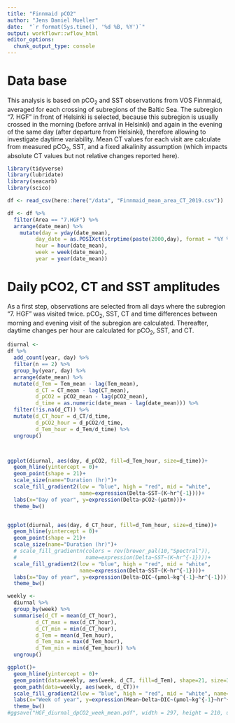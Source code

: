 ```yaml
---
title: "Finnmaid pCO2"
author: "Jens Daniel Mueller"
date:  "`r format(Sys.time(), '%d %B, %Y')`"
output: workflowr::wflow_html
editor_options:
  chunk_output_type: console
---
```


# Data base

This analysis is based on pCO~2~ and SST observations from VOS Finnmaid, averaged for each crossing of subregions of the Baltic Sea.
The subregion "7. HGF" in front of Helsinki is selected, because this subregion is usually crossed in the morning (before arrival in Helsinki) and again in the evening of the same day (after departure from Helsinki), therefore allowing to investigate daytime variability. Mean CT values for each visit are calculate from measured pCO~2~, SST, and a fixed alkalinity assumption (which impacts absolute CT values but not relative changes reported here).

```r

library(tidyverse)
library(lubridate)
library(seacarb)
library(scico)

df <- read_csv(here::here("/data", "Finnmaid_mean_area_CT_2019.csv"))

df <- df %>% 
  filter(Area == "7.HGF") %>% 
  arrange(date_mean) %>% 
    mutate(day = yday(date_mean),
         day_date = as.POSIXct(strptime(paste(2000,day), format = "%Y %j",tz="GMT")),
         hour = hour(date_mean),
         week = week(date_mean),
         year = year(date_mean))

```

# Daily pCO2, CT and SST amplitudes

As a first step, observations are selected from all days where the subregion "7. HGF" was visited twice. pCO~2~, SST, CT and time differences between morning and evening visit of the subregion are calculated. Thereafter, daytime changes per hour are calculated for pCO~2~, SST, and CT.

```r

diurnal <-
df %>%
  add_count(year, day) %>% 
  filter(n == 2) %>% 
  group_by(year, day) %>%
  arrange(date_mean) %>%
  mutate(d_Tem = Tem_mean - lag(Tem_mean),
         d_CT = CT_mean - lag(CT_mean),
         d_pCO2 = pCO2_mean - lag(pCO2_mean),
         d_time = as.numeric(date_mean - lag(date_mean))) %>% 
  filter(!is.na(d_CT)) %>% 
  mutate(d_CT_hour = d_CT/d_time,
         d_pCO2_hour = d_pCO2/d_time,
         d_Tem_hour = d_Tem/d_time) %>% 
  ungroup()



ggplot(diurnal, aes(day, d_pCO2, fill=d_Tem_hour, size=d_time))+
  geom_hline(yintercept = 0)+
  geom_point(shape = 21)+
  scale_size(name="Duration (hr)")+
  scale_fill_gradient2(low = "blue", high = "red", mid = "white",
                       name=expression(Delta~SST~(K~hr^{-1})))+
  labs(x="Day of year", y=expression(Delta~pCO2~(µatm)))+
  theme_bw()


ggplot(diurnal, aes(day, d_CT_hour, fill=d_Tem_hour, size=d_time))+
  geom_hline(yintercept = 0)+
  geom_point(shape = 21)+
  scale_size(name="Duration (hr)")+
  # scale_fill_gradientn(colors = rev(brewer_pal(10,"Spectral")),
  #                      name=expression(Delta~SST~(K~hr^{-1})))+
  scale_fill_gradient2(low = "blue", high = "red", mid = "white",
                       name=expression(Delta~SST~(K~hr^{-1})))+
  labs(x="Day of year", y=expression(Delta~DIC~(µmol~kg^{-1}~hr^{-1})))+
  theme_bw()


```

```r



weekly <-
  diurnal %>% 
  group_by(week) %>% 
  summarise(d_CT = mean(d_CT_hour),
         d_CT_max = max(d_CT_hour),
         d_CT_min = min(d_CT_hour),
         d_Tem = mean(d_Tem_hour),
         d_Tem_max = max(d_Tem_hour),
         d_Tem_min = min(d_Tem_hour)) %>% 
  ungroup()

ggplot()+
  geom_hline(yintercept = 0)+
  geom_point(data=weekly, aes(week, d_CT, fill=d_Tem), shape=21, size=3)+
  geom_path(data=weekly, aes(week, d_CT))+
  scale_fill_gradient2(low = "blue", high = "red", mid = "white", name=expression(Mean~Delta~SST~(K~hr^{-1})))+
  labs(x="Week of year", y=expression(Mean~Delta~DIC~(µmol~kg^{-1}~hr^{-1})))+
  theme_bw()
#ggsave("HGF_diurnal_dpCO2_week_mean.pdf", width = 297, height = 210, units = "mm", dpi=300)







```
